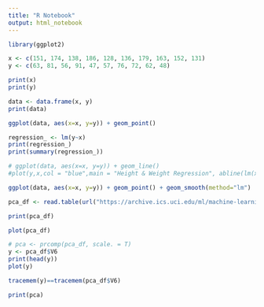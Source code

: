 ```yaml
---
title: "R Notebook"
output: html_notebook
---
```

```r
library(ggplot2)
```

```r
x <- c(151, 174, 138, 186, 128, 136, 179, 163, 152, 131)
y <- c(63, 81, 56, 91, 47, 57, 76, 72, 62, 48)

print(x)
print(y)
```

```r
data <- data.frame(x, y)
print(data)
```

```r
ggplot(data, aes(x=x, y=y)) + geom_point()
```

```r
regression_ <- lm(y~x)
print(regression_)
print(summary(regression_))
```

```r
# ggplot(data, aes(x=x, y=y)) + geom_line()
#plot(y,x,col = "blue",main = "Height & Weight Regression", abline(lm(x~y)),cex = 1.3,pch = 16,xlab = "Weight in Kg",ylab ="Height in cm")
```


```r
ggplot(data, aes(x=x, y=y)) + geom_point() + geom_smooth(method="lm")
```


```r
pca_df <- read.table(url("https://archive.ics.uci.edu/ml/machine-learning-databases/00291/airfoil_self_noise.dat"), header=FALSE, skip=3)

print(pca_df)

plot(pca_df)
```
```r
# pca <- prcomp(pca_df, scale. = T)
y <- pca_df$V6
print(head(y))
plot(y)
```
```r
tracemem(y)==tracemem(pca_df$V6)
```


```r
print(pca)
```


```r

```
